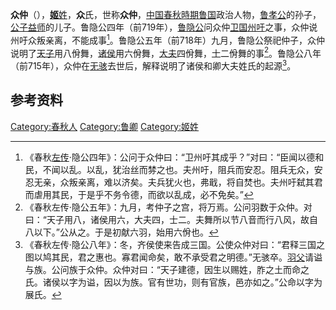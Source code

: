 {{模板:Infobox 先秦人物
|名稱=眾仲
|姓=[[姬姓|姬]]
|氏=[[眾氏|眾]]
|名=
|字=
|别名=
|别字=
|諡号=
|官位=
|時代=春秋
|國家=魯國
|身份=[[魯國|魯國]]卿
|出生=
|逝世=前722年
|父=[[公子益師|公子益師]]
|子女=
}}
'''众仲'''（{{bd|？||？||catIdx=Z眾}}），[[姬姓|'''姬'''姓]]，'''众'''氏，世称'''众仲'''，[[中国|中国]][[春秋時期|春秋時期]][[鲁国|鲁国]]政治人物，[[鲁孝公|鲁孝公]]的孙子，[[公子益师|公子益师]]的儿子。鲁隐公四年（前719年），[[鲁隐公|鲁隐公]]问众仲[[卫国|卫国]][[州吁|州吁]]之事，众仲说州吁众叛亲离，不能成事<ref>《春秋[[左传|左传]]·隐公四年》：公问于众仲曰：“卫州吁其成乎？”对曰：“臣闻以德和民，不闻以乱。以乱，犹治丝而棼之也。夫州吁，阻兵而安忍。阻兵无众，安忍无亲，众叛亲离，难以济矣。夫兵犹火也，弗戢，将自焚也。夫州吁弑其君而虐用其民，于是乎不务令德，而欲以乱成，必不免矣。”</ref>。鲁隐公五年（前718年）九月，鲁隐公祭祀仲子，众仲说明了[[天子|天子]]用八佾舞，[[诸侯|诸侯]]用六佾舞，[[大夫|大夫]]四佾舞，[[士|士]]二佾舞的事<ref>《春秋左传·隐公五年》：九月，考仲子之宫，将万焉。公问羽数于众仲。对曰：“天子用八，诸侯用六，大夫四，士二。夫舞所以节八音而行八风，故自八以下。”公从之。于是初献六羽，始用六佾也。</ref>。鲁隐公八年（前715年），众仲在[[无骇|无骇]]去世后，解释说明了诸侯和卿大夫姓氏的起源<ref>《春秋左传·隐公八年》：冬，齐侯使来告成三国。公使众仲对曰：“君释三国之图以鸠其民，君之惠也。寡君闻命矣，敢不承受君之明德。”无骇卒。[[羽父|羽父]]请谥与族。公问族于众仲。众仲对曰：“天子建德，因生以赐姓，胙之土而命之氏。诸侯以字为谥，因以为族。官有世功，则有官族，邑亦如之。”公命以字为展氏。</ref>。

== 参考资料 ==
{{reflist|2}}

{{start box}}
{{s-before|父[[公子益师|公子益师]]}}
{{s-title|[[鲁国|鲁国]]众氏宗主}}
{{s-after|不详}}
{{end box}}

  
[[Category:春秋人|Category:春秋人]]
[[Category:鲁卿|Category:鲁卿]]
[[Category:姬姓|Category:姬姓]]